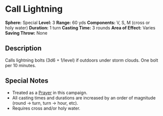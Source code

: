 = Call Lightning =
'''Sphere:''' Special  
'''Level:''' 3  
'''Range:''' 60 yds  
'''Components:''' V, S, M (cross or holy water)  
'''Duration:''' 1 turn  
'''Casting Time:''' 3 rounds  
'''Area of Effect:''' Varies  
'''Saving Throw:''' None  

== Description ==
Calls lightning bolts (3d6 + 1/level) if outdoors under storm clouds. One bolt per 10 minutes.

== Special Notes ==
* Treated as a [[Prayer]] in this campaign.
* All casting times and durations are increased by an order of magnitude (round → turn, turn → hour, etc).
* Requires cross and/or holy water.
